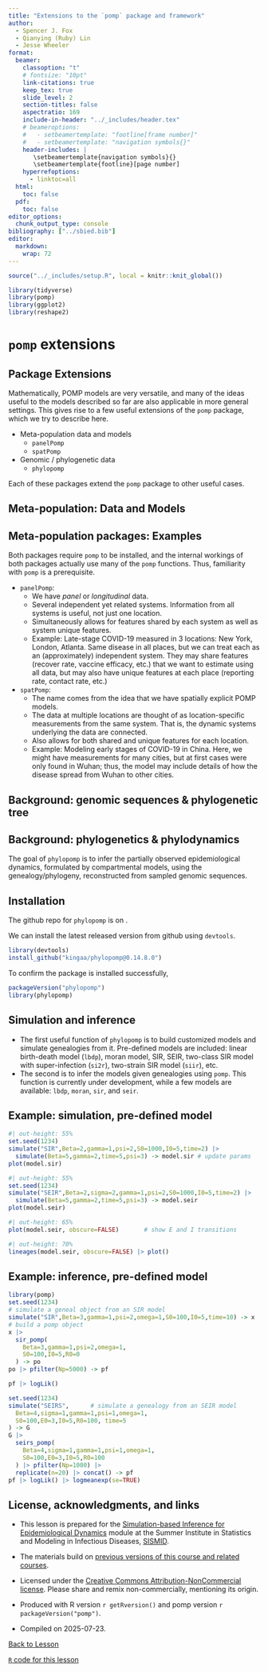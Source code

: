 ```yaml
---
title: "Extensions to the `pomp` package and framework"
author:
  - Spencer J. Fox
  - Qianying (Ruby) Lin
  - Jesse Wheeler
format: 
  beamer:
    classoption: "t"
    # fontsize: "10pt"
    link-citations: true
    keep_tex: true
    slide_level: 2
    section-titles: false
    aspectratio: 169
    include-in-header: "../_includes/header.tex"
    # beameroptions:
    #   - setbeamertemplate: "footline[frame number]"
    #   - setbeamertemplate: "navigation symbols{}"
    header-includes: |
       \setbeamertemplate{navigation symbols}{}
       \setbeamertemplate{footline}[page number]
    hyperrefoptions:
      - linktoc=all
  html:
    toc: false
  pdf:
    toc: false
editor_options: 
  chunk_output_type: console
bibliography: ["../sbied.bib"]
editor: 
  markdown: 
    wrap: 72
---
```


```r
source("../_includes/setup.R", local = knitr::knit_global())
```

```r
library(tidyverse)
library(pomp)
library(ggplot2)
library(reshape2)
```

# `pomp` extensions

## Package Extensions 

Mathematically, POMP models are very versatile, and many of the ideas useful to the models described so far are also applicable in more general settings.
This gives rise to a few useful extensions of the `pomp` package, which we try to describe here.

\vspace{6mm}

- Meta-population data and models 
   - `panelPomp`
   - `spatPomp`
- Genomic / phylogenetic data 
   - `phylopomp`

Each of these packages extend the `pomp` package to other useful cases.

\vspace{6mm}

## Meta-population: Data and Models

\begin{minipage}{0.48\textwidth}
\centering
\includegraphics[width=0.95\linewidth]{ppomp.png}\\
\textbf{panelPomp: data from related, independent systems.}
\end{minipage}
\hfill
\begin{minipage}{0.48\textwidth}
\centering
\includegraphics[width=0.95\linewidth]{spatPomp.png}\\
\textbf{spatPomp: data from a single interacting system.}
\end{minipage}

## Meta-population packages: Examples

Both packages require `pomp` to be installed, and the internal workings of both packages actually use many of the `pomp` functions. Thus, familiarity with `pomp` is a prerequisite.


- `panelPomp`:
   - We have *panel* or *longitudinal* data. 
   - Several independent yet related systems. Information from all systems is useful, not just one location.
   - Simultaneously allows for features shared by each system as well as system unique features. 
   - Example: Late-stage COVID-19 measured in 3 locations: New York, London, Atlanta. Same disease in all places, but we can treat each as an (approximately) independent system. They may share features (recover rate, vaccine efficacy, etc.) that we want to estimate using all data, but may also have unique features at each place (reporting rate, contact rate, etc.)
- `spatPomp`: 
   - The name comes from the idea that we have spatially explicit POMP models. 
   - The data at multiple locations are thought of as location-specific measurements from the same system. That is, the dynamic systems underlying the data are connected. 
   - Also allows for both shared and unique features for each location. 
   - Example: Modeling early stages of COVID-19 in China. Here, we might have measurements for many cities, but at first cases were only found in Wuhan; thus, the model may include details of how the disease spread from Wuhan to other cities.



## Background: genomic sequences & phylogenetic tree

\begin{center}
  \includegraphics[height=7cm]{../graphics/nextstrain_geneal.png}
\end{center}

## Background: phylogenetics & phylodynamics

\begin{center}
  \includegraphics[height=7cm]{../graphics/phylogen_phylodyn.pdf}
\end{center}

The goal of `phylopomp` is to infer the partially observed
epidemiological dynamics, formulated by compartmental models, using the
genealogy/phylogeny, reconstructed from sampled genomic sequences.

## Installation

The github repo for `phylopomp` is on
\url{https://github.com/kingaa/phylopomp/}.

We can install the latest released version from github using `devtools`.

```r
library(devtools)
install_github("kingaa/phylopomp@0.14.8.0")
```

To confirm the package is installed successfully,

```r
packageVersion("phylopomp")
library(phylopomp)
```

## Simulation and inference

-   The first useful function of `phylopomp` is to build customized
    models and simulate genealogies from it. Pre-defined models are
    included: linear birth-death model (`lbdp`), moran model, SIR, SEIR,
    two-class SIR model with super-infection (`si2r`), two-strain SIR
    model (`siir`), etc.
-   The second is to infer the models given genealogies using `pomp`.
    This function is currently under development, while a few models are
    available: `lbdp`, `moran`, `sir`, and `seir`.

## Example: simulation, pre-defined model {.allowframebreaks}

```r
#| out-height: 55%
set.seed(1234)
simulate("SIR",Beta=2,gamma=1,psi=2,S0=1000,I0=5,time=2) |>
  simulate(Beta=5,gamma=2,time=5,psi=3) -> model.sir # update params
plot(model.sir)
```

\framebreak

```r
#| out-height: 55%
set.seed(1234)
simulate("SEIR",Beta=2,sigma=2,gamma=1,psi=2,S0=1000,I0=5,time=2) |>
  simulate(Beta=5,gamma=2,time=5,psi=3) -> model.seir
plot(model.seir)
```

\framebreak

```r
#| out-height: 65%
plot(model.seir, obscure=FALSE)       # show E and I transitions
```

\framebreak

```r
#| out-height: 70%
lineages(model.seir, obscure=FALSE) |> plot()
```

## Example: inference, pre-defined model {.allowframebreaks}

```r
library(pomp)
set.seed(1234)
# simulate a geneal object from an SIR model
simulate("SIR",Beta=3,gamma=1,psi=2,omega=1,S0=100,I0=5,time=10) -> x
# build a pomp object
x |>
  sir_pomp(
    Beta=3,gamma=1,psi=2,omega=1,
    S0=100,I0=5,R0=0
  ) -> po
po |> pfilter(Np=5000) -> pf

pf |> logLik()
```

\framebreak

```r
set.seed(1234)
simulate("SEIRS",      # simulate a genealogy from an SEIR model
  Beta=4,sigma=1,gamma=1,psi=1,omega=1,
  S0=100,E0=3,I0=5,R0=100, time=5
) -> G
G |>
  seirs_pomp(
    Beta=4,sigma=1,gamma=1,psi=1,omega=1,
    S0=100,E0=3,I0=5,R0=100
  ) |> pfilter(Np=1000) |> 
  replicate(n=20) |> concat() -> pf
pf |> logLik() |> logmeanexp(se=TRUE)
```

## License, acknowledgments, and links

-   This lesson is prepared for the [Simulation-based Inference for
    Epidemiological Dynamics](https://rubbislam.quarto.pub/episim/)
    module at the Summer Institute in Statistics and Modeling in
    Infectious Diseases,
    [SISMID](https://sph.emory.edu/SISMID/index.html).

-   The materials build on [previous versions of this course and related
    courses](../acknowledge.html).

-   Licensed under the [Creative Commons Attribution-NonCommercial
    license](https://creativecommons.org/licenses/by-nc/4.0/). Please
    share and remix non-commercially, mentioning its origin.
    \includegraphics[height=12pt]{../graphics/cc-by-nc}

-   Produced with R version `r getRversion()` and pomp version
    `r packageVersion("pomp")`.

-   Compiled on 2025-07-23.

\vfill

[Back to Lesson](index.html)

[`R` code for this lesson](./main.R)
